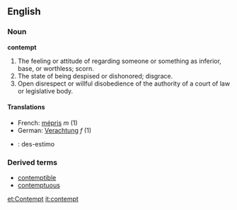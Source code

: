 ==English==

===Noun===
'''contempt'''
# The feeling or attitude of regarding someone or something as inferior, base, or worthless; scorn. 
# The state of being despised or dishonored; disgrace. 
# Open disrespect or willful disobedience of the authority of a court of law or legislative body.
====Translations====
*French: [[mépris]] ''m'' (1)
*German: [[Verachtung]] ''f'' (1)
* {{io}} : des-estimo
===Derived terms===
*[[contemptible]]
*[[contemptuous]]

[[et:Contempt]]
[[it:contempt]]